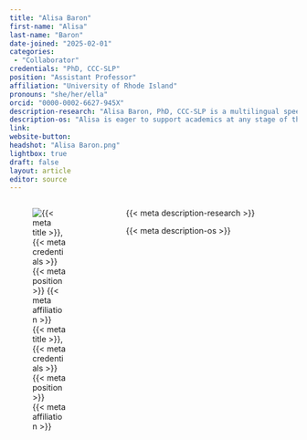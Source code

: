 ```yaml
---
title: "Alisa Baron"
first-name: "Alisa"
last-name: "Baron"
date-joined: "2025-02-01"
categories:
 - "Collaborator"
credentials: "PhD, CCC-SLP"
position: "Assistant Professor"
affiliation: "University of Rhode Island"
pronouns: "she/her/ella"
orcid: "0000-0002-6627-945X"
description-research: "Alisa Baron, PhD, CCC-SLP is a multilingual speech language pathologist and Assistant Professor at the University of Rhode Island. Her research focuses on how children process speech and language and how this may differ in monolingual and bilingual children with and without developmental disorders (developmental language disorder (DLD), autism spectrum disorders (ASD), and attention-deficit/hyperactivity disorder (ADHD)). Alisa uses behavioral measures, along with eye tracking, electroencephalography (EEG), and functional near infrared spectroscopy (fNIRS) technologies to identify differences that may not be detectable behaviorally."
description-os: "Alisa is eager to support academics at any stage of their journey in learning and implementing open science practices."
link: 
website-button: 
headshot: "Alisa Baron.png"
lightbox: true
draft: false
layout: article
editor: source
---
```


:::::: columns
::: {.column width="30%"}
![{{< meta title >}}, {{< meta credentials >}}<br>{{< meta position >}}<br>{{< meta affiliation >}}]({{< meta headshot >}})
:::

::: {.column width="5%"}
:::

::: {.column width="65%"}
{{< meta description-research >}}

{{< meta description-os >}}
:::
::::::
